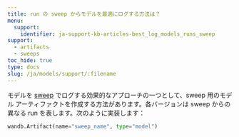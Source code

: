 ```yaml
---
title: run の sweep からモデルを最適にログする方法は？
menu:
  support:
    identifier: ja-support-kb-articles-best_log_models_runs_sweep
support:
  - artifacts
  - sweeps
toc_hide: true
type: docs
slug: /ja/models/support/:filename
---
```

モデルを [sweep](/ja/models/sweeps/) でログする効果的なアプローチの一つとして、sweep 用のモデル アーティファクトを作成する方法があります。各バージョンは sweep からの異なる run を表します。次のように実装します：

```python
wandb.Artifact(name="sweep_name", type="model")
```